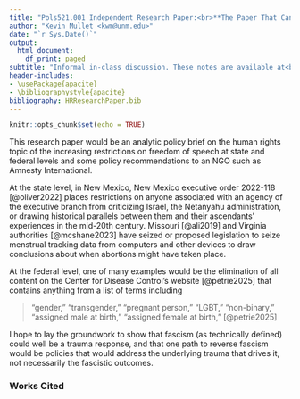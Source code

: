 ```yaml
---
title: "Pols521.001 Independent Research Paper:<br>**The Paper That Cannot Be Written**"
author: "Kevin Mullet <kwm@unm.edu>"
date: "`r Sys.Date()`"
output:
  html_document:
    df_print: paged
subtitle: "Informal in-class discussion. These notes are available at<br> https://github.com/kwmullet/2025-Spring-HRResearchPaper"
header-includes:
- \usePackage{apacite}
- \bibliographystyle{apacite}
bibliography: HRResearchPaper.bib
---
```


```r
knitr::opts_chunk$set(echo = TRUE)
```

This research paper would be an analytic policy brief on the human rights topic of the increasing restrictions on freedom of speech at state and federal levels and some policy recommendations to an NGO such as Amnesty International.

At the state level, in New Mexico, New Mexico executive order 2022-118 [@oliver2022] places restrictions on anyone associated with an agency of the executive branch from criticizing Israel, the Netanyahu administration, or drawing historical parallels between them and their ascendants' experiences in the mid-20th century. Missouri [@ali2019] and Virginia authorities [@mcshane2023] have seized or proposed legislation to seize menstrual tracking data from computers and other devices to draw conclusions about when abortions might have taken place.

At the federal level, one of many examples would be the elimination of all content on the Center for Disease Control's website [@petrie2025] that contains anything from a list of terms including 

> "gender," "transgender," "pregnant person," "LGBT," "non-binary," "assigned male at birth," "assigned female at birth," [@petrie2025]

I hope to lay the groundwork to show that fascism (as technically defined) could well be a trauma response, and that one path to reverse fascism would be policies that would address the underlying trauma that drives it, not necessarily the fascistic outcomes.






### Works Cited




